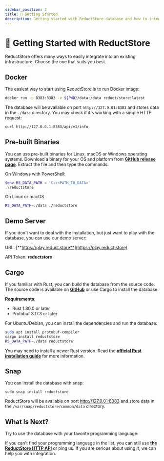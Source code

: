```yaml
---
sidebar_position: 2
title: 🚀 Getting Started
description: Getting started with ReductStore database and how to integrate it into your infrastructure.
---
```


<head>
  <link rel="canonical" href="https://www.reduct.store/docs/getting-started" />
</head>

# 🚀 Getting Started with ReductStore

ReductStore offers many ways to easily integrate into an existing infrastructure. Choose the one that suits you best.


<SandboxOffer />

## Docker

The easiest way to start using ReductStore is to run Docker image:

```bash
docker run -p 8383:8383 -v ${PWD}/data:/data reduct/store:latest
```

The database will be available on port `http://127.0.01:8383` and stores data in the `./data` directory. You may check if it's working with a simple HTTP request:

```bash
curl http://127.0.0.1:8383/api/v1/info
```

## Pre-built Binaries

You can use pre-built binaries for Linux, macOS or Windows operating systems. Download a binary for your OS and platform from [**GitHub release page**](https://github.com/reductstore/reductstore/releases/latest). Extract the file and then type the commands:

On Windows with PowerShell:

```powershell
$env:RS_DATA_PATH = 'C:\<PATH_TO_DATA>'
.\reductstore
```

On Linux or macOS

```bash
RS_DATA_PATH=./data ./reductstore
```

## Demo Server

If you don't want to deal with the installation, but just want to play with the database, you can use our demo server:

URL: [**https://play.reduct.store**](https://play.reduct.store)

API Token: **reductstore**

## Cargo

If you familiar with Rust, you can build the database from the source code. The source code is available on [**GitHub**](https://github.com/reductstore/reductstore) or
use Cargo to install the database.

**Requirements:**

- Rust 1.80.0 or later
- Protobuf 3.17.3 or later

For Ubuntu/Debian, you can install the dependencies and run the database:

```bash
sudo apt install protobuf-compiler
cargo install reductstore
RS_DATA_PATH=./data reductstore
```

You may need to install a newer Rust version. Read the **[official Rust installation guide](https://www.rust-lang.org/tools/install)** for more information.

## Snap

You can install the database with snap:

```
sudo snap install reductstore
```

ReductStore will be available on port http://127.0.01:8383 and store data in the `/var/snap/reductstore/common/data` directory.

## What Is Next?

Try to use the database with your favorite programming language:


<DocCardList />

If you can't find your programming language in the list, you can still use [**the ReductStore HTTP API**](http-api/) or ping us. If you are serious about using it, we can help you with integration.

